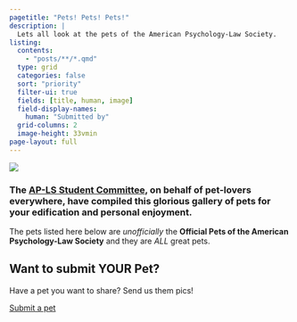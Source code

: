 ```yaml
---
pagetitle: "Pets! Pets! Pets!"
description: |
  Lets all look at the pets of the American Psychology-Law Society.
listing:
  contents: 
    - "posts/**/*.qmd"
  type: grid
  categories: false
  sort: "priority"
  filter-ui: true
  fields: [title, human, image]
  field-display-names: 
    human: "Submitted by"
  grid-columns: 2
  image-height: 33vmin
page-layout: full
---
```


![](../pets-banner.png){fig-align="center"}

### The [AP-LS Student Committee](https://www.apls-students.org/), on behalf of pet-lovers everywhere, have compiled this glorious gallery of pets for your edification and personal enjoyment.

| The pets listed here below are *unofficially* the **Official Pets of the American Psychology-Law Society** and they are *ALL* great pets.

::: {.callout-note collapse="true"}
## Want to submit YOUR Pet?

Have a pet you want to share? Send us them pics!

<a class="btn btn-primary" href="https://forms.gle/sV3nPAzKe5kWi27f7" role="button">Submit a pet</a>
:::
